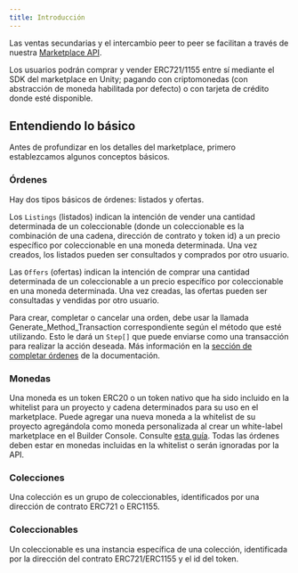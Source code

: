 ```yaml
---
title: Introducción
---
```


Las ventas secundarias y el intercambio peer to peer se facilitan a través de nuestra [Marketplace API](/api-references/marketplace/overview).

Los usuarios podrán comprar y vender ERC721/1155 entre sí mediante el SDK del marketplace en Unity; pagando con criptomonedas (con abstracción de moneda habilitada por defecto) o con tarjeta de crédito donde esté disponible.

## Entendiendo lo básico
Antes de profundizar en los detalles del marketplace, primero establezcamos algunos conceptos básicos.

### Órdenes
Hay dos tipos básicos de órdenes: listados y ofertas.

Los `Listings` (listados) indican la intención de vender una cantidad determinada de un coleccionable (donde un coleccionable es la combinación de una cadena, dirección de contrato y token id) a un precio específico por coleccionable en una moneda determinada. Una vez creados, los listados pueden ser consultados y comprados por otro usuario.

Las `Offers` (ofertas) indican la intención de comprar una cantidad determinada de un coleccionable a un precio específico por coleccionable en una moneda determinada. Una vez creadas, las ofertas pueden ser consultadas y vendidas por otro usuario.

Para crear, completar o cancelar una orden, debe usar la llamada Generate\_Method\_Transaction correspondiente según el método que esté utilizando. Esto le dará un `Step[]` que puede enviarse como una transacción para realizar la acción deseada. Más información en la [sección de completar órdenes](/sdk/unity/monetization/secondary-sales/how-it-works/filling-orders) de la documentación.

### Monedas
Una moneda es un token ERC20 o un token nativo que ha sido incluido en la whitelist para un proyecto y cadena determinados para su uso en el marketplace. Puede agregar una nueva moneda a la whitelist de su proyecto agregándola como moneda personalizada al crear un white-label marketplace en el Builder Console. Consulte [esta guía](http://localhost:5173/solutions/payments/marketplace/hosted#add-a-custom-currency). Todas las órdenes deben estar en monedas incluidas en la whitelist o serán ignoradas por la API.

### Colecciones
Una colección es un grupo de coleccionables, identificados por una dirección de contrato ERC721 o ERC1155.

### Coleccionables
Un coleccionable es una instancia específica de una colección, identificada por la dirección del contrato ERC721/ERC1155 y el id del token.